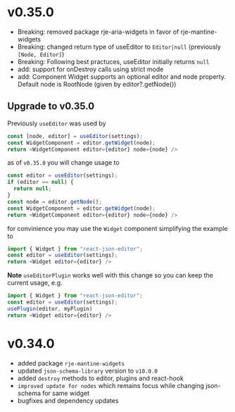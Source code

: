 
<Meta title="Changelog" />

# v0.35.0

- Breaking: removed package rje-aria-widgets in favor of rje-mantine-widgets
- Breaking: changed return type of useEditor to `Editor|null` (previously `[Node, Editor]`)
- Breaking: Following best practuces, useEditor initially returns `null`
- add: support for onDestroy calls using strict mode
- add: Component Widget supports an optional editor and node property. Default node is RootNode (given by editor?.getNode())

## Upgrade to v0.35.0

Previously `useEditor` was used by

```ts
const [node, editor] = useEditor(settings);
const WidgetComponent = editor.getWidget(node);
return <WidgetComponent editor={editor} node={node} />
```

as of `v0.35.0` you will change usage to

```ts
const editor = useEditor(settings);
if (editor == null) {
  return null;
}
const node = editor.getNode();
const WidgetComponent = editor.getWidget(node);
return <WidgetComponent editor={editor} node={node} />
```

for convinience you may use the `Widget` component simplifying the example to

```ts
import { Widget } from "react-json-editor";
const editor = useEditor(settings);
return <Widget editor={editor} />
```

**Note** `useEditorPlugin` works well with this change so you can keep the current usage, e.g.

```ts
import { Widget } from "react-json-editor";
const editor = useEditor(settings);
usePlugin(editor, myPlugin)
return <Widget editor={editor} />
```

# v0.34.0

- added package `rje-mantine-widgets`
- updated `json-schema-library` version to `v10.0.0`
- added `destroy` methods to editor, plugins and react-hook
- `improved update for nodes` which remains focus while changing json-schema for same widget
- bugfixes and dependency updates
